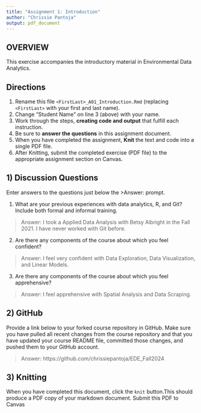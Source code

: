 ```yaml
---
title: "Assignment 1: Introduction"
author: "Chrissie Pantoja"
output: pdf_document
---
```


## OVERVIEW

This exercise accompanies the introductory material in Environmental Data Analytics. 

## Directions
1.  Rename this file `<FirstLast>_A01_Introduction.Rmd` (replacing `<FirstLast>` with your first and last name).
2.  Change "Student Name" on line 3 (above) with your name.
3.  Work through the steps, **creating code and output** that fulfill each instruction.
4.  Be sure to **answer the questions** in this assignment document.
5.  When you have completed the assignment, **Knit** the text and code into a single PDF file.
6.  After Knitting, submit the completed exercise (PDF file) to the appropriate assignment section on Canvas.

## 1) Discussion Questions
Enter answers to the questions just below the >Answer: prompt.

1. What are your previous experiences with data analytics, R, and Git? Include both formal and informal training.

> Answer: I took a Applied Data Analysis with Betsy Albright in the Fall 2021. I have never worked with Git before.

2. Are there any components of the course about which you feel confident?

> Answer: I feel very confident with Data Exploration, Data Visualization, and Linear Models. 

3. Are there any components of the course about which you feel apprehensive?

> Answer: I feel apprehensive with Spatial Analysis and Data Scraping.


## 2) GitHub

Provide a link below to your forked course repository in GitHub. Make sure you have pulled all recent changes from the course repository and that you have updated your course README file, committed those changes, and pushed them to your GitHub account. 

> Answer: https://github.com/chrissiepantoja/EDE_Fall2024

## 3) Knitting
When you have completed this document, click the `knit` button.This should produce a PDF copy of your markdown document. Submit this PDF to Canvas 
